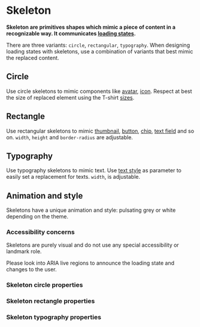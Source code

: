# Skeleton

**Skeleton are primitives shapes which mimic a piece of content in a recognizable way. It communicates [loading states](/product/patterns/loading-state).**

There are three variants: `circle`, `rectangular`, `typography`. When designing loading states with skeletons, use a combination of variants that best mimic the replaced content.

## Circle

Use circle skeletons to mimic components like [avatar](/product/components/avatar/), [icon](/product/components/icon). Respect at best the size of replaced element using the T-shirt [sizes](/product/foundations/size).

<DemoBlock demo="circle" orientation="horizontal" withThemeSwitcher />

## Rectangle

Use rectangular skeletons to mimic [thumbnail](/product/components/thumbnail), [button](/product/components/button), [chip](/product/components/chip), [text field](/product/components/text-field) and so on. `width`, `height` and `border-radius` are adjustable.

<DemoBlock demo="rectangle" orientation="horizontal" withThemeSwitcher />

## Typography

Use typography skeletons to mimic text. Use [text style](/product/foundations/typography) as parameter to easily set a replacement for texts. `width`, is adjustable.

<DemoBlock demo="typography" withThemeSwitcher />

## Animation and style

Skeletons have a unique animation and style: pulsating grey or white depending on the theme.

<DemoBlock demo="animation" orientation="horizontal" withThemeSwitcher />

### Accessibility concerns

Skeletons are purely visual and do not use any special accessibility or landmark role.

Please look into ARIA live regions to announce the loading state and changes to the user.

### Skeleton circle properties

<PropTable component="SkeletonCircle" />

### Skeleton rectangle properties

<PropTable component="SkeletonRectangle" />

### Skeleton typography properties

<PropTable component="SkeletonTypography" />
